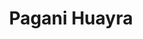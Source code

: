 ---
publishDate: 2023-01-01
title: Pagani Huayra

excerpt: The Pagani Huayra is a hypercar that offers breathtaking performance and exquisite craftsmanship.

general:
    make: Pagani
    model: Huayra
    price: 3000000
    bodyType: Coupe
    drivetrain: Rear-Wheel Drive
    doors: 2
    seatingCapacity: 2
    condition: Used
    availability: in-stock

history:
    mileage: 5000
    year: 2017

technical:
    horsePower: 720
    transmission: Automatic
    engineSizeCC: 5980

efficiency:
    fuelType: Petrol
    fuelEfficiencyMPG: 14
    emissionsCO2: '330'

exterior:
    color: Silver
    paintType: Metallic

interior:
    materialSeats: Leather
    heatedSeats: true

misc:
    vin: ZA9H12UA7HLA12345
    registrationStatus: Registered
    warranty: 1 year
    dealerNotes: This Pagani Huayra is in excellent condition with low mileage.
---
